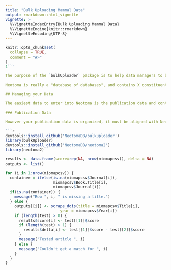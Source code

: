 ```yaml
---
title: "Bulk Uploading Mammal Data"
output: rmarkdown::html_vignette
vignette: >
  %\VignetteIndexEntry{Bulk Uploading Mammal Data}
  %\VignetteEngine{knitr::rmarkdown}
  %\VignetteEncoding{UTF-8}
---
```


```r
knitr::opts_chunk$set(
  collapse = TRUE,
  comment = "#>"
)
1```

The purpose of the `bulkUploader` package is to help data managers to bring their data into the [Neotoma Paleoecology Database](https://neotomadb.org).  Neotoma is a highly structured database that contains information on a large number of data types, including diatoms, ostracodes, pollen and mammal fossils.

Neotoma is really a "database of databases", and contains X constituent databases.  To help data managers include their data in Neotoma, we have wrapped Neotoma package functions around tools to help manage, validate and upload their data into Neotoma.

## Managing your Data

The easiest data to enter into Neotoma is the publication data and contact data.  From a given database, or data resource, check 

### Publication Data

However your publication data is organized, it must be aligned with Neotoma's so that it can be included in the database.  The Neotoma `publications` table uses the following fields:

```r
devtools::install_github('NeotomaDB/bulkuploader')
library(bulkUploader)
devtools::install_github('NeotomaDB/neotoma2')
library(neotoma2)
```

```r

results <- data.frame(score=rep(NA, nrow(miomapcsv)), delta = NA)
outputs <- list()

for (i in 1:nrow(miomapcsv)) {
  container = ifelse(is.na(miomapcsv$Journal[i]),
                     miomapcsv$Book.Title[i],
                     miomapcsv$Journal[i])
  if(is.na(container)) {
    message("Row ", i, " is missing a title.")
  } else {
    outputs[[i]] <- scrape_dois(title = miomapcsv$Title[i],
                        year = miomapcsv$Year[i])
    if (length(test) > 0) {
      results$score[i] <- test[[1]]$score
      if (length(test) > 1) {
        results$delta[i] <- test[[1]]$score - test[[2]]$score
      }
      message("Tested article ", i)
    } else {
      message("Couldn't get a match for ", i)
    }
  }
}
```

